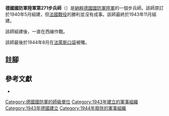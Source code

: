 {{infobox military unit
|unit_name = 德國國防軍陸軍第271步兵師
|image = 271 Division Logo.svg
|image_size = 150
|dates = 1943年11月至1944年8月
|country = {{flag|Nazi Germany}}
|branch = [[納粹德國陸軍|陸軍]]
|type = [[步兵|步兵]]
|role =
|size = [[师_(军队)|師]]
|command_structure =
|garrison =
|garrison_label =
|nickname =
|motto =
|colors =
|colors_label =
|march =
|mascot =
|battles =
}}

'''德國國防軍陸軍第271步兵師'''（{{lang-de|'''271. Infanterie-Division'''}}）是[[納粹德國|納粹德國]][[德國國防軍|國防軍]][[納粹德國陸軍|陸軍]]的一個步兵師。該師原訂於1940年5月組建，但[[法國戰役|法國戰役]]的勝利並沒有成事。該師最終於1943年11月組建{{cfn|Mitcham|y=2007}}。

該師組建後，一直在西線作戰。

該師最後於1944年8月在[[法萊斯包圍戰|法萊斯口袋]]被殲。

== 註腳 ==
{{reflist}}

== 參考文獻 ==
* {{Cite book|last=Mitcham |first=Samuel W., Jr.|author-link=Samuel W. Mitcham|title=German Order of Battle, Volume One: 1st – 290th Infantry Divisions in WWII|year=2007|publisher=Stackpole Books|location=PA; United States of America|isbn=978-0-8117-3416-5|ref={{sfnRef|Mitcham|y=2007}}}}

{{mil-stub}}
{{德國國防軍陸軍的步兵師}}
[[Category:德國國防軍的師級單位|Category:德國國防軍的師級單位]]
[[Category:1943年建立的軍事組織|Category:1943年建立的軍事組織]]
[[Category:1943年德國建立|Category:1943年德國建立]]
[[Category:1944年廢除的軍事組織|Category:1944年廢除的軍事組織]]